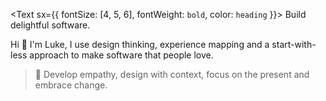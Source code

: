 <Text sx={{ fontSize: [4, 5, 6], fontWeight: `bold`, color: `heading` }}>
  Build delightful software. 
</Text>

Hi 👋 I'm Luke, I use design thinking, experience mapping and a start-with-less approach to make software that people love.

> 🧡 Develop empathy, design with context, focus on the present and embrace change.